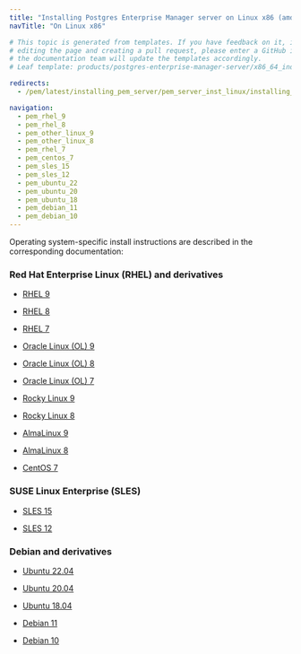 ```yaml
---
title: "Installing Postgres Enterprise Manager server on Linux x86 (amd64)"
navTitle: "On Linux x86"

# This topic is generated from templates. If you have feedback on it, instead of
# editing the page and creating a pull request, please enter a GitHub issue and
# the documentation team will update the templates accordingly.
# Leaf template: products/postgres-enterprise-manager-server/x86_64_index.njk

redirects:
  - /pem/latest/installing_pem_server/pem_server_inst_linux/installing_pem_server_using_edb_repository/x86_amd64/

navigation:
  - pem_rhel_9
  - pem_rhel_8
  - pem_other_linux_9
  - pem_other_linux_8
  - pem_rhel_7
  - pem_centos_7
  - pem_sles_15
  - pem_sles_12
  - pem_ubuntu_22
  - pem_ubuntu_20
  - pem_ubuntu_18
  - pem_debian_11
  - pem_debian_10
---
```


Operating system-specific install instructions are described in the corresponding documentation:

### Red Hat Enterprise Linux (RHEL) and derivatives

- [RHEL 9](pem_rhel_9)

- [RHEL 8](pem_rhel_8)

- [RHEL 7](pem_rhel_7)

- [Oracle Linux (OL) 9](pem_rhel_9)

- [Oracle Linux (OL) 8](pem_rhel_8)

- [Oracle Linux (OL) 7](pem_rhel_7)

- [Rocky Linux 9](pem_other_linux_9)

- [Rocky Linux 8](pem_other_linux_8)

- [AlmaLinux 9](pem_other_linux_9)

- [AlmaLinux 8](pem_other_linux_8)

- [CentOS 7](pem_centos_7)

### SUSE Linux Enterprise (SLES)

- [SLES 15](pem_sles_15)

- [SLES 12](pem_sles_12)

### Debian and derivatives

- [Ubuntu 22.04](pem_ubuntu_22)

- [Ubuntu 20.04](pem_ubuntu_20)

- [Ubuntu 18.04](pem_ubuntu_18)

- [Debian 11](pem_debian_11)

- [Debian 10](pem_debian_10)
